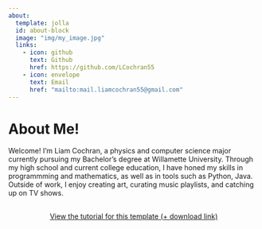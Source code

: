 ```yaml
---
about:
  template: jolla
  id: about-block
  image: "img/my_image.jpg"
  links: 
    - icon: github
      text: Github
      href: https://github.com/LCochran55
    - icon: envelope
      text: Email
      href: "mailto:mail.liamcochran55@gmail.com"  
---
```


::: {#about-block}
:::

# About Me!

Welcome! I’m Liam Cochran, a physics and computer science major currently pursuing my Bachelor's degree at Willamette University. 
Through my high school and current college education, I have honed my skills in programmming and mathematics, as well as in tools such as Python, Java.
Outside of work, I enjoy creating art, curating music playlists, and catching up on TV shows.

```{=html}
<div  style="margin: 30px; text-align: center;">
<a class="btn btn-primary" href="https://www.marvinschmitt.com/blog/website-tutorial-quarto/" role="button" target="_blank" style="padding: 15px 30px;">View the tutorial for this template (+ download link)</a>
</div>
```

